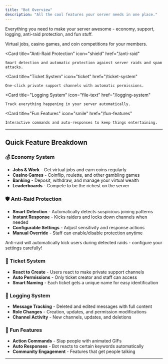 ```yaml
---
title: "Bot Overview"
description: "All the cool features your server needs in one place."
---
```


Everything you need to make your server awesome - economy, support, logging, anti-raid protection, and fun stuff.

<CardGroup cols={2}>
  <Card
    title="Economy System"
    icon="coins"
    href="/economy-system"
  >
    Virtual jobs, casino games, and coin competitions for your members.
  </Card>

  <Card
    title="Anti-Raid Protection"
    icon="shield"
    href="/anti-raid"
  >
    Smart detection and automatic protection against server raids and spam attacks.
  </Card>

  <Card
    title="Ticket System"
    icon="ticket"
    href="/ticket-system"
  >
    One-click private support channels with automatic permissions.
  </Card>

  <Card
    title="Logging System"
    icon="file-text"
    href="/logging-system"
  >
    Track everything happening in your server automatically.
  </Card>

  <Card
    title="Fun Features"
    icon="smile"
    href="/fun-features"
  >
    Interactive commands and auto-responses to keep things entertaining.
  </Card>
</CardGroup>

---

## Quick Feature Breakdown

### 💰 Economy System
- **Jobs & Work** - Get virtual jobs and earn coins regularly
- **Casino Games** - Coinflip, roulette, and other gambling games
- **Banking** - Deposit, withdraw, and manage your virtual wealth
- **Leaderboards** - Compete to be the richest on the server

### 🛡️ Anti-Raid Protection
- **Smart Detection** - Automatically detects suspicious joining patterns
- **Instant Response** - Kicks raiders and locks down channels when needed
- **Configurable Settings** - Adjust sensitivity and response actions
- **Manual Override** - Staff can enable/disable protection anytime

<Warning>
Anti-raid will automatically kick users during detected raids - configure your settings carefully!
</Warning>

### 🎫 Ticket System
- **React to Create** - Users react to make private support channels
- **Auto Permissions** - Only ticket creator and staff can access
- **Smart Naming** - Each ticket gets a unique name for easy identification

### 📝 Logging System
- **Message Tracking** - Deleted and edited messages with full content
- **Role Changes** - Creation, updates, and permission modifications
- **Channel Activity** - New channels, updates, and deletions

### 🎉 Fun Features
- **Action Commands** - Slap people with animated GIFs
- **Auto Responses** - Bot reacts to certain keywords automatically
- **Community Engagement** - Features that get people talking

---
